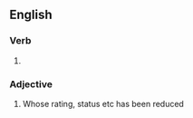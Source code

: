 ==English==

===Verb===
{{head|en|verb form}}

# {{en-past of|downgrade}}

===Adjective===
{{en-adj}}

# Whose rating, status etc has been reduced